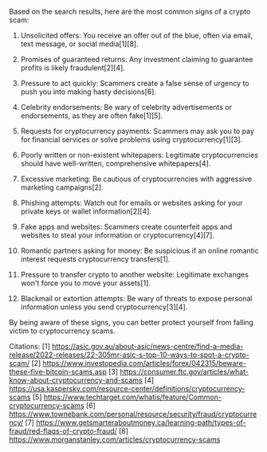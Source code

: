Based on the search results, here are the most common signs of a crypto scam:

1. Unsolicited offers: You receive an offer out of the blue, often via email, text message, or social media[1][8].

2. Promises of guaranteed returns: Any investment claiming to guarantee profits is likely fraudulent[2][4].

3. Pressure to act quickly: Scammers create a false sense of urgency to push you into making hasty decisions[6].

4. Celebrity endorsements: Be wary of celebrity advertisements or endorsements, as they are often fake[1][5].

5. Requests for cryptocurrency payments: Scammers may ask you to pay for financial services or solve problems using cryptocurrency[1][3].

6. Poorly written or non-existent whitepapers: Legitimate cryptocurrencies should have well-written, comprehensive whitepapers[4].

7. Excessive marketing: Be cautious of cryptocurrencies with aggressive marketing campaigns[2].

8. Phishing attempts: Watch out for emails or websites asking for your private keys or wallet information[2][4].

9. Fake apps and websites: Scammers create counterfeit apps and websites to steal your information or cryptocurrency[4][7].

10. Romantic partners asking for money: Be suspicious if an online romantic interest requests cryptocurrency transfers[1].

11. Pressure to transfer crypto to another website: Legitimate exchanges won't force you to move your assets[1].

12. Blackmail or extortion attempts: Be wary of threats to expose personal information unless you send cryptocurrency[3][4].

By being aware of these signs, you can better protect yourself from falling victim to cryptocurrency scams.

Citations:
[1] https://asic.gov.au/about-asic/news-centre/find-a-media-release/2022-releases/22-305mr-asic-s-top-10-ways-to-spot-a-crypto-scam/
[2] https://www.investopedia.com/articles/forex/042315/beware-these-five-bitcoin-scams.asp
[3] https://consumer.ftc.gov/articles/what-know-about-cryptocurrency-and-scams
[4] https://usa.kaspersky.com/resource-center/definitions/cryptocurrency-scams
[5] https://www.techtarget.com/whatis/feature/Common-cryptocurrency-scams
[6] https://www.townebank.com/personal/resource/security/fraud/cryptocurrency/
[7] https://www.getsmarteraboutmoney.ca/learning-path/types-of-fraud/red-flags-of-crypto-fraud/
[8] https://www.morganstanley.com/articles/cryptocurrency-scams

